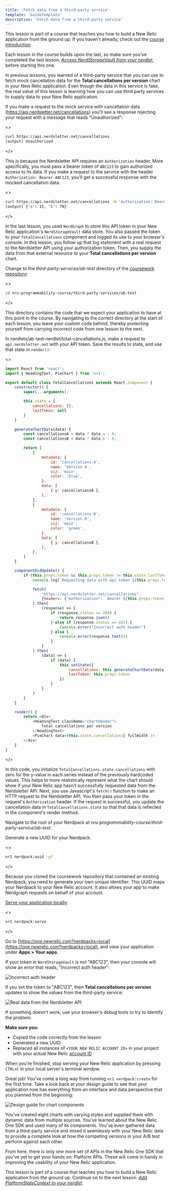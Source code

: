 ```yaml
---
title: 'Fetch data from a third-party service'
template: 'GuideTemplate'
description: 'Fetch data from a third-party service'
---
```


<HideWhenEmbedded>

<Callout variant="course">

This lesson is part of a course that teaches you how to build a New Relic application from the ground up. If you haven't already, check out the [course introduction](/ab-test).

Each lesson in the course builds upon the last, so make sure you've completed the last lesson, [_Access NerdStorageVault from your nerdlet_](/build-apps/ab-test/nerdstoragevault), before starting this one.

</Callout>

</HideWhenEmbedded>

In previous lessons, you learned of a third-party service that you can use to fetch mock cancellation data for the **Total cancellations per version** chart in your New Relic application. Even though the data in this service is fake, the real value of this lesson is learning how you can use third party services to supply data to your New Relic application.

If you make a request to the mock service with cancellation data (https://api.nerdsletter.net/cancellations) you'll see a response rejecting your request with a message that reads "Unauthorized":

<>

```sh
curl https://api.nerdsletter.net/cancellations
[output] Unauthorized
```
</>

This is because the Nerdsletter API requires an `Authorization` header. More specifically, you must pass a bearer token of `ABC123` to gain authorized access to its data. If you make a request to the service with the header `Authorization: Bearer ABC123`, you'll get a successful response with the mocked cancellation data:

<>

```sh
curl https://api.nerdsletter.net/cancellations -H 'Authorization: Bearer ABC123'
[output] {"a": 15, "b": 78}
```
</>

In the last lesson, you used `NerdGraph` to store this API token in your New Relic application's `NerdStorageVault` data store. You also passed the token to your `TotalCancellations` component and logged its use to your browser's console. In this lesson, you follow up that log statement with a real request to the Nerdsletter API using your authorization token. Then, you supply the data from that external resource to your **Total cancellations per version** chart.

<Steps>

<Step>

Change to the _third-party-services/ab-test_ directory of the [coursework repository](https://github.com/newrelic-experimental/nru-programmability-course):

<>

```sh
cd nru-programmability-course/third-party-services/ab-test
```
</>

This directory contains the code that we expect your application to have at this point in the course. By navigating to the correct directory at the start of each lesson, you leave your custom code behind, thereby protecting yourself from carrying incorrect code from one lesson to the next.

</Step>

<Step>

In nerdlets/ab-test-nerdlet/total-cancellations.js, make a request to `api.nerdsletter.net` with your API token. Save the results to state, and use that state in `render()`:

<>

```js fileName=nerdlets/ab-test-nerdlet/total-cancellations.js lineHighlight=9,14-42,46-70,79
import React from 'react';
import { HeadingText, PieChart } from 'nr1';

export default class TotalCancellations extends React.Component {
    constructor() {
        super(...arguments);

        this.state = {
            cancellations: [],
            lastToken: null
        }
    }

    generateChartData(data) {
        const cancellationsA = data ? data.a : 0;
        const cancellationsB = data ? data.b : 0;

        return [
            {
                metadata: {
                    id: 'cancellations-A',
                    name: 'Version A',
                    viz: 'main',
                    color: 'blue',
                },
                data: [
                    { y: cancellationsA },
                ],
            },
            {
                metadata: {
                    id: 'cancellations-B',
                    name: 'Version B',
                    viz: 'main',
                    color: 'green',
                },
                data: [
                    { y: cancellationsB },
                ],
            },
        ]
    }

    componentDidUpdate() {
        if (this.props.token && this.props.token != this.state.lastToken) {
            console.log(`Requesting data with api token ${this.props.token}`)

            fetch(
                "https://api.nerdsletter.net/cancellations",
                {headers: {"Authorization": `Bearer ${this.props.token}`}}
            ).then(
                (response) => {
                    if (response.status == 200) {
                        return response.json()
                    } else if (response.status == 401) {
                        console.error("Incorrect auth header")
                    } else {
                        console.error(response.text())
                    }
                }
            ).then(
                (data) => {
                    if (data) {
                        this.setState({
                            cancellations: this.generateChartData(data),
                            lastToken: this.props.token
                        })
                    }
                }
            )
        }
    }

    render() {
        return <div>
            <HeadingText className="chartHeader">
                Total cancellations per version
            </HeadingText>
            <PieChart data={this.state.cancellations} fullWidth />
        </div>
    }
}
```
</>

In this code, you initialize `TotalCancellations.state.cancellations` with zero for the y-value in each series instead of the previously hardcoded values. This helps to more realistically represent what the chart should show if your New Relic app hasn't successfully requested data from the Nerdsletter API. Next, you use Javascript's `fetch()` function to make an HTTP request to the Nerdsletter API. You then pass your token in the request's `Authorization` header. If the request is successful, you update the cancellation data in `TotalCancellations.state` so that that data is reflected in the component's render method.

</Step>

<Step>

Navigate to the root of your Nerdpack at _nru-programmability-course/third-party-service/ab-test_.

</Step>

<Step>

Generate a new UUID for your Nerdpack:

<>

```sh
nr1 nerdpack:uuid -gf
```
</>

Because you cloned the coursework repository that contained an existing Nerdpack, you need to generate your own unique identifier. This UUID maps your Nerdpack to your New Relic account. It also allows your app to make Nerdgraph requests on behalf of your account.

</Step>

<Step>

[Serve your application locally](/build-apps/publish-deploy/serve):

<>

```sh
nr1 nerdpack:serve
```
</>

</Step>

<Step>

Go to [https://one.newrelic.com?nerdpacks=local](https://one.newrelic.com?nerdpacks=local), and view your application under **Apps > Your apps**.

If your token in `NerdStorageVault` is not "ABC123", then your console will show an error that reads, "Incorrect auth header":

![Incorrect auth header](../../../images/ab-test/incorrect-auth-header.png)

If you set the token to "ABC123", then **Total cancellations per version** updates to show the values from the third-party service:

![Real data from the Nerdsletter API](../../../images/ab-test/nerdsletter-success.png)

<Callout variant="tip">

If something doesn't work, use your browser's debug tools to try to identify the problem.

**Make sure you:**

- Copied the code correctly from the lesson
- Generated a new UUID
- Replaced all instances of `<YOUR NEW RELIC ACCOUNT ID>` in your project with your actual New Relic [account ID](https://docs.newrelic.com/docs/accounts/accounts-billing/account-setup/account-id)

</Callout>

When you're finished, stop serving your New Relic application by pressing `CTRL+C` in your local server's terminal window.

</Step>

</Steps>

Great job! You've come a long way from running `nr1 nerdpack:create` for the first time. Take a look back at your design guide to see that your application now has everything from an interface and data perspective that you planned from the beginning:

![Design guide for chart components](../../../images/ab-test/charts-design-guide.png)

You've created eight charts with varying styles and supplied them with dynamic data from multiple sources. You've learned about the New Relic One SDK and used many of its components. You've even gathered data from a third-party service and mixed it seemlessly with your New Relic data to provide a complete look at how the competing versions in your A/B test perform against each other.

From here, there is only one more set of APIs in the New Relic One SDK that you've yet to get your hands on: Platform APIs. These will come in handy in improving the usability of your New Relic application.

<HideWhenEmbedded>

<Callout variant="course">

This lesson is part of a course that teaches you how to build a New Relic application from the ground up. Continue on to the next lesson: [_Add PlatformStateContext to your nerdlet_](/build-apps/ab-test/platform-state-context).

</Callout>

</HideWhenEmbedded>
